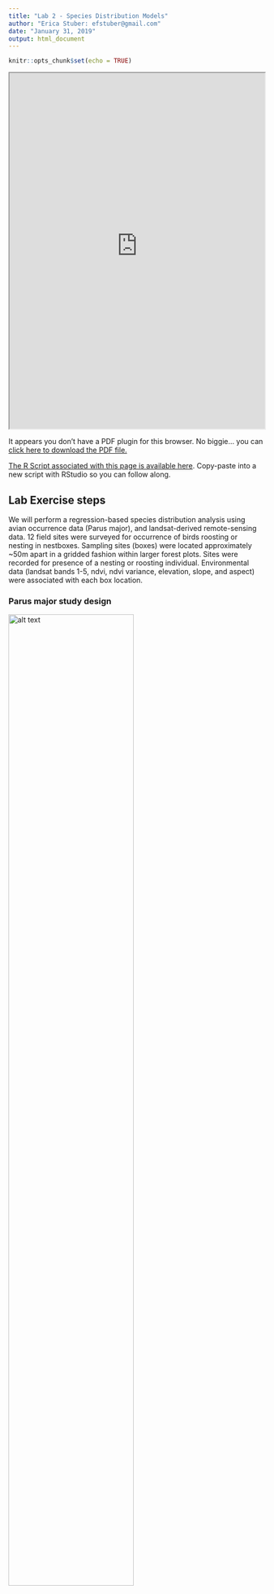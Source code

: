 ```yaml
---
title: "Lab 2 - Species Distribution Models"
author: "Erica Stuber: efstuber@gmail.com"
date: "January 31, 2019"
output: html_document
---
```



```r
knitr::opts_chunk$set(echo = TRUE)
```

<div>
<iframe src="https://raw.githubusercontent.com/YaleBGCC/Course/master/efs_sdm_assets/YaleCoursesSDM2.pdf" width="100%" height="700px"> </iframe>
</div>

<div>
<object data="efs_sdm_assets/YaleCoursesSDM2.pdf" type="application/pdf" width="100%" height="600px"> 
  <p>It appears you don't have a PDF plugin for this browser.
   No biggie... you can <a href="https://github.com/YaleBGCC/Course/raw/master/efs_sdm_assets/YaleCourseSDM2.pdf">click here to
  download the PDF file.</a></p>  
 </object>
 </div>
<p><a href="https://raw.githubusercontent.com/YaleBGCC/Course/master/efs_sdm_assets/YaleCoursesSDM2.pdf"></a></p> 

[The R Script associated with this page is available here](https://raw.githubusercontent.com/YaleBGCC/Course/master/efs_sdm.R).  Copy-paste into a new script with RStudio so you can follow along.  

## Lab Exercise steps

We will perform a regression-based species distribution analysis using avian occurrence data (Parus major), and landsat-derived remote-sensing data.
12 field sites were surveyed for occurrence of birds roosting or nesting in nestboxes. Sampling sites (boxes) were located approximately ~50m apart in a gridded fashion within larger forest plots. Sites were recorded for presence of a nesting or roosting individual. Environmental data (landsat bands 1-5, ndvi, ndvi variance, elevation, slope, and aspect) were associated with each box location.

### Parus major study design

<img src="efs_sdm_assets/GRTI.png" alt="alt text" width="70%">

12 nestbox sites were established between lake Herrsching and lake Starnberg in Bavaria, Germany ~2012. Each field site had 50 nestboxes, and sites varied in their overall bird density.

### Objectives for the lab:
1. Consider which environmental variables might be important for determining whether a bird might be present or absent from a sampling site.
2. Conduct a regression analysis using your selected predictors.
3. Check your residuals for left over spatial autocorrelation.
4. Project the estimated relationships over the greater Starnberg-Herrsching area.

## Setup

You will need the following packages installed and loaded:

```r
library(lme4)
library(sp)
library(raster)
library(corrplot)
library(gstat)
library(DAAG) 
library(PresenceAbsence)
library(dplyr)
```

# Load the data

```r
require(sp)
occu<-read.csv("https://raw.githubusercontent.com/YaleBGCC/Course/master/efs_sdm_assets/GT_Occur.csv", sep=",",header=TRUE)
```

Check out the structure of the data: **str()**.
And get an idea of what the data look like: **head()**.

<div class="well">
## Your turn

Promote your dataframe "occu" to a "SpatialPointsDataFrame" (just like last week!):

1. Find the columns with the lat long coordinates
2. Tell R which data are coordinates
3. Combine the coordinates data with the 'rest' of the data in occu

*Hint*: R likes coordinates to be ordered as **'longlat'**, so when assigning coordinates indicate the longitude column before the latitude column

<button data-toggle="collapse" class="btn btn-primary btn-sm round" data-target="#demo2">Show Solution</button>
<div id="demo2" class="collapse">

```r
sp = SpatialPoints(occu[,c(5,4)])
spdf = SpatialPointsDataFrame(sp, occu)
# OR
spdf = SpatialPointsDataFrame(occu[,c(5,4)], occu)

plot(spdf)
```
</div>
</div>

### Spatial data should have a **projection**
Does the data already have a projection assigned? Try the **proj4string()** function to look at the data.

We should tell R what projection our coordinate data are in: *"longlat"*.
```r
occ_spdf <- spTransform(SpatialPointsDataFrame(coords = occu[,c(5,4)], data = occu,
                               proj4string = CRS("+proj=longlat")),CRS("+proj=utm +zone=32 +datum=WGS84 +units=m +no_defs +ellps=WGS84 +towgs84=0,0,0"))  ##spatial locations of point count sampling sites
```

# Explore the predictors

## Load in the raster data 
These raster layers contain environmental information based on Landsat 7 images, and a digital elevation model

```r
#I haven't found an elegant way to get this data- on mac the following code might work, but on a windows machine you might need to manually download the files from the github page: http://github.com/YaleBGCC/Course/efs_sdm_assets/
require(raster)
#you would need to change the directory to match a path on your own local machine
# download.file("https://github.com/YaleBGCC/Course/raw/master/efs_sdm_assets/B1.tif", destfile = "C:/Users/Erica Stuber/Desktop/B1.tif")
 B1 <- raster("C:/Users/Erica Stuber/Desktop/B1.tif")
# download.file("https://github.com/YaleBGCC/Course/raw/master/efs_sdm_assets/B2.tif", destfile = "C:/Users/Erica Stuber/Desktop/B2.tif")
 B2 <- raster("C:/Users/Erica Stuber/Desktop/B2.tif")
# download.file("https://github.com/YaleBGCC/Course/raw/master/efs_sdm_assets/B3.tif", destfile = "C:/Users/Erica Stuber/Desktop/B3.tif")
 B3 <- raster("C:/Users/Erica Stuber/Desktop/B3.tif")
# download.file("https://github.com/YaleBGCC/Course/raw/master/efs_sdm_assets/B4.tif", destfile = "C:/Users/Erica Stuber/Desktop/B4.tif")
 B4 <- raster("C:/Users/Erica Stuber/Desktop/B4.tif")
# download.file("https://github.com/YaleBGCC/Course/raw/master/efs_sdm_assets/B5.tif", destfile = "C:/Users/Erica Stuber/Desktop/B5.tif")
 B5 <- raster("C:/Users/Erica Stuber/Desktop/B5.tif")
# 
# download.file("https://github.com/YaleBGCC/Course/raw/master/efs_sdm_assets/NDVI.tif", destfile = "C:/Users/Erica Stuber/Desktop/NDVI.tif")
 NDVI <- raster("C:/Users/Erica Stuber/Desktop/NDVI.tif")
# download.file("https://github.com/YaleBGCC/Course/raw/master/efs_sdm_assets/NDVItext.tif", destfile = "C:/Users/Erica Stuber/Desktop/NDVItext.tif")
 NDVItext <- raster("C:/Users/Erica Stuber/Desktop/NDVItext.tif")
# 
# download.file("https://github.com/YaleBGCC/Course/raw/master/efs_sdm_assets/Elevation.tif", destfile = "C:/Users/Erica Stuber/Desktop/Elevation.tif")
 Elev <- raster("C:/Users/Erica Stuber/Desktop/Elevation.tif")
# download.file("https://github.com/YaleBGCC/Course/raw/master/efs_sdm_assets/Slope.tif", destfile = "C:/Users/Erica Stuber/Desktop/Slope.tif")
 Slope <- raster("C:/Users/Erica Stuber/Desktop/Slope.tif")
# download.file("https://github.com/YaleBGCC/Course/raw/master/efs_sdm_assets/Aspect.tif", destfile = "C:/Users/Erica Stuber/Desktop/Aspect.tif")
 Aspect <- raster("C:/Users/Erica Stuber/Desktop/Aspect.tif")
# download.file("https://github.com/YaleBGCC/Course/raw/master/efs_sdm_assets/Dist_to_path.tif", destfile = "C:/Users/Erica Stuber/Desktop/Dist_to_path.tif")
 Dist_to_path <- raster("C:/Users/Erica Stuber/Desktop/Dist_to_path.tif")

occ_stack <- stack(B1,B2,B3,B4,B5,NDVI,NDVItext,Elev,Slope,Aspect,Dist_to_path)

## OR

#load(url("https://github.com/YaleBGCC/Course/raw/master/efs_sdm_assets/occ_stack.RData"))

plot(occ_stack[[1]])
points(occ_spdf)
```

## What do Landsat data mean?

For example, each band measures 'reflectance', which can represent some biologically relevant characteristics. [LandSat7 band characteristics](https://landsat.usgs.gov/what-are-best-spectral-bands-use-my-study).

**What variables might be most relevant in predicting bird occurrence?** (e.g., Parus major, a forest-bird)

### Consider the predictors and data structure

Make some histograms of your predictors. Do they differ in the range or variance of their values?

```r
hist(occ_spdf$B1)
```

**Are the data highly correlated?**

Many LandSat variables are strongly correlated with one another, which can confound statistical analyses without huge amounts of data.

> Decision: Correlated predictors can make it difficult to interpret model coefficients or response curves. So we'll remove the most correlated predictores

```r
# check for correlated predictors
cors=cor((occu[,13:23]),use='complete.obs') # evaluate correlations
corrplot(cors,order = "AOE", addCoef.col = "grey",number.cex=.6) # plot correlations
```

**What predictors might be relevant in predicting species occurrence that aren't too highly correlated with each other?**

*Rule of Thumb*: a general rule is to keep your between-predictor correlations below 0.7, unless you have lots (thousands) of data points to play with

# Make a regression-based SDM

<div class="well">
## Your turn

Come up with a regression model using your chosen predictors:

1. occu$Occur contains occurrence data (0,1) - what 'family' regression model does this naturally fit? (Gaussian, Poisson, Binomial, etc.)
2. List your predictor variables to include
3. Write your model in R's lme4 package syntax:
   sdm <- (response_variable ~ fixed_predictor1 + fixed_predictor2, family="insert_your_chosen_family_here", data=occu)

*Hint*: just before "(response_variable" you need to add a model function- this will either be lm or glm, depending on what 'family' you choose

<button data-toggle="collapse" class="btn btn-primary btn-sm round" data-target="#demo3">Show Solution</button>
<div id="demo3" class="collapse">

```r
sdm<-glm(Occur~ B1 + B4 + NDVI + Slope + Aspect + Dist_to_path, family="binomial", data=occu) ##this is just an example- you could have different chosen predictors
```
</div>
</div>

## Check for residual spatial autocorrelation

Before we get ahead of ourselves and look at model estimates, we should first check whether there is any spatial autocorrelation left unexplained by the model. If there is substantial spatial correlation, we shouldn't believe too much in the estimates we get... instead we should reformulate the model to better capture relevant patterns in the data.

```r
### have a look at your residuals
require(sp)
require(gstat)
spdata <- data.frame(resid=rstandard(sdm), x=occu$latitude, y=occu$longitude)
coordinates(spdata) <- c("x", "y")
bubble(spdata, "resid", col=c("blue", "orange"), main="Residuals",xlab="X-coordinates", ylab="Y-coordinates", alpha=0.05)
```

The size of the bubble represents the magnitude of the residual, and color represents sign/direction (blue = negative, orange = positive) of the residual.
Its hard to see any patterns across the entire study extent (12 plots), so we can zoom in to check out individual field sites by subsetting the data to occu$Plot== and a plot number between 10 and 21.

```r
bubble(spdata[occu$Plot==19,], "resid", col=c("blue", "orange"), main="Residuals",xlab="X-coordinates", ylab="Y-coordinates", alpha=0.15)## zoom in to plot 19
```

**Look at a few more plots zoomed-in yourself.**

### Bubbles: What might a 'bad' bubble plot look like?

<img src="efs_sdm_assets/bubbles.png" alt="alt text" width="70%">

What patterns do you see in positive (orange) vs negative (blue) residuals plotted in space?
What is a next course of action to remove this pattern?

### SemiVariograms, more formal than bubble plots
Variograms: What do they mean?

<img src="efs_sdm_assets/variogram.png" alt="alt text" width="70%">

**Range**: distance after which the semivariance flattens out.
Sampling locations closer to each other than the range are spatially autocorrelated.

**Nugget**: Amount of variation at ranges smaller than those sampled in the study (or distance=0).
Can be attributed to measurement error.


Create a semivariogram for your fitted model. 
```r
vario.mod1 <- gstat::variogram(rstandard(sdm)~1, spdata)
plot(vario.mod1, cex=1.3, col=1,xlab="Distance (km)")
```

Or we can look for patterns in specific directions:

```r
vario.mod1.4dir <- gstat::variogram(rstandard(sdm)~1, spdata,alpha=c(0,45, 90, 135)) ## alpha indicates direction in degrees
plot(vario.mod1.4dir, cex=1.3, col=1,xlab="Distance (km)")
```

**Are your variograms relatively flat? Is there evidence of an upward slope before the plot levels-off? Is it only in a particular direction?**

If your residuals look ok, have a look at the estimates of your model.

# Model estimates

```r
summary(sdm)
```

<div class="well">

## Your turn

Just for fun...

If your residual indicate some leftover spatial autocorrelation, we should first try to account for it before moving on to predicting occurrence over a larger extent:

1. Account for autocorrelation with a correlated error term
2. Account for autocorrelation with coordinates as interacting fixed effects

<button data-toggle="collapse" class="btn btn-primary btn-sm round" data-target="#demo4">Show Solution</button>
<div id="demo4" class="collapse">

```r
##fitting spatial correlation error terms is computationally costly, and only few packages are programmed for this functionality
##we'll try the glmmPQL function.. 
##glmmPQL requires a few particulars about input data however.. must be a 'mixed effect' model (i.e., contains a random effect), cannot have repeated measures from same location; so we must first subset our data to fit this

sdm_pql <- occu %>%
  filter(CatchMonth==5) %>%
  group_by(latitude, longitude) %>% 
  filter(row_number(X) == 1)

sdm_cor <- MASS::glmmPQL(Occur~ B1 + B4 + NDVI + Slope + Aspect + Dist_to_path, random=  ~ 1|Plot, correlation =  nlme::corExp(form = ~ "longitude" + "latitude" | Plot), family = binomial(link = "logit"), data = sdm_pql, verbose=FALSE)

# OR

sdm_cor<-glm(Occur~ B1 + B4 + NDVI + Slope + Aspect + Dist_to_path + latitude*longitude, family="binomial", data=occu) ##but less flexible about the shape that spatial correlation can take
```
</div>
</div>


# Model validation

**Models can be validated in (at least) three general ways.**
What have you used or seen before?

### Internal validation

```r
## internal validation
pred.within <- predict(sdm,type="response") #for each observed data point, what does the model predict as probability of occurrence?
## resub acc
## build testing dataframe using model predictions
modl <- "pred.glm"  # add var to keep track of model
dat2 <- cbind(modl, occu[11], pred.within)  # build dataframe w/sdm predictions
head(dat2)  # examine prediction dataframe

## fitted vs observed plot
plot(dat2$Occur,dat2$pred.within)
abline(lm(dat2$pred.within~dat2$Occur))
```

However, in SDMs we are often interested in 'binarizing' our model output- rather than predicting probability of occurrence, we might want occurrence: yes/no

Therefore we need a way to binarize our probabilities, and then assess how 'accurate' our model + threshold is as a classifier


```r
## determine best threshold using PresenceAbsence package Sec7.1
##   see help(optimal.thresholds) for more info

#help(optimal.thresholds)   # options for optimizing threshold
mod.cut <- optimal.thresholds(dat2, opt.methods = c("MaxKappa")) # default threshold=0.5
modcut.LR<-mod.cut
mod.cut  # examine threshold=ObsPrev
```

### Confusion matrix for a two class classification problem

<img src="efs_sdm_assets/confusion.png" alt="alt text" width="70%">

Read more about confusion matrices, and more metrics for classification accuracy here: [Confusion matrix](https://en.wikipedia.org/wiki/Confusion_matrix).

What is model sensitivity? specificity? True skill statistic?

```r
## generate confusion matrix
mod1.cfmat <- table(dat2[[2]], factor(as.numeric(dat2$pred.within >= mod.cut$pred.within)))
mod1.cfmat  # examine


#########
## calculate model accuracies with standard deviation=F
mod1.acc <- presence.absence.accuracy(dat2, threshold = mod.cut$pred.within, st.dev = F)
tss <- mod1.acc$sensitivity + mod1.acc$specificity - 1 # code TSS metric
mod1.acc <- cbind(mod1.acc[1:7], tss)  # bind all metrics
mod1.acc[c(1, 4:5, 7:8)]  # examine accuracies
mod1.acc
```

### In-sample cross-validation
In cross-validation, data are partitioned (either randomly, as below, or somehow strategically) into a number of `folds' (usually 5-10). One at a time, each fold is removed, while the remaining data is used to re-fit the regression model and to predict on the held-out observations.
```r
## perform  10-fold validation; requires pkg DAAG
xfold10 <- CVbinary(sdm, nfolds = 10, print.details = F) # 10fold
mod1.10f <- xfold10$cvhat   # assign new name to 10fold estimates
dat2 <- cbind(dat2,mod1.10f)  # bind all metrics
head(dat2)  ##compare to full model metrics
```

**What does it mean if your cross-validation metrics are much lower than metrics from the full model?**

```r
##  xfold acc
mod1.cfmatX <- table(dat2[[2]], factor(as.numeric(dat2$mod1.10f >= mod.cut$pred.within)))
mod1.accX <- presence.absence.accuracy(dat2, threshold = mod.cut$pred.within, st.dev = F)
tss<- mod1.accX$sensitivity + mod1.accX$specificity - 1 # code TSS metric
mod1.accX <- cbind(mod1.accX[1:7], tss) # bind all metrics
mod1.accX[c(1, 4:5, 7:8)]  # examine accuracies
```
###External validation
The strongest validation is external to the data sampled to fit the model. Ideally, we would fit our model (using internal cross-validation), then resample locations across a range of predictions made from the fitted model. We would then compare those new observations with what our model predicted. 

**If you are happy with your model's performance:**

# Model predictions

### Make predictions to the rest of the region based on your model

```r
pred_stack<-stack(occ_stack[[1]],occ_stack[[4]],occ_stack[[6]],occ_stack[[9]],occ_stack[[10]],occ_stack[[11]]) ##match this to the predictors that you chose for your specific model. !!Keep them in the same order as they went in to the model!!
pred.glm<-predict(pred_stack,sdm,type="response")
plot(pred.glm)
points(occ_spdf,col=as.factor(occ_spdf$Occur))
```
Again, we might want to zoom in a bit closer to a specific field site. try the function **drawExtent()** to draw an outline around a cluster of plotted points. This will give you the coordinates to crop the data to in order to zoom in somewhere specific.

```r
#drawExtent()
plot19<-extent(c(669663,  670096, 5317568, 5318135))
pred_crop<-crop(pred.glm,extent(plot19))
plot(pred_crop)
points(occ_spdf,col=as.factor(occ_spdf$Occur))
```

# Example code for other models

Other commonly used models include: *generalized additive models*, *random forest*, *maximum entropy models*

You can read more about these models and SDMs in general here: [General SDMs](https://www.annualreviews.org/doi/full/10.1146/annurev.ecolsys.110308.120159#), [SDM model comparisons](https://onlinelibrary.wiley.com/doi/full/10.1111/j.1600-0587.2008.05505.x), [Regression Trees and Forests](https://besjournals.onlinelibrary.wiley.com/doi/full/10.1111/j.1365-2656.2008.01390.x), [MaxEnt](https://onlinelibrary.wiley.com/doi/full/10.1111/j.1472-4642.2010.00725.x), [MaxEnt2](https://onlinelibrary.wiley.com/doi/abs/10.1111/j.1600-0587.2013.07872.x)

Each model type has their own associated assumptions, strengths, and weaknesses, and no one is clearly the best for all applications. 

Below you will find code to run a couple of these models using the data from above. The code is for example-purposes, to get a feel for how your inferences might change based on the models you choose. We do not go into detail on these models but feel free to contact me for more information if you are interested in more information! [email me!](mailto:efstuber@gmail.com)

```r
library(gam)
library(randomForest)
```

```r
gam.model<-gam(Occur~ s(B1) +s(B4) + s(NDVI) + s(Slope) + s(Aspect) + s(Dist_to_path), family="binomial", data = occu) #gam is not restricted to 'linear' relationships between response and predictor, rather no functional forms are specified and gam will estimate using 'smoothed splines' for highly flexible, non-linear relationships
plot(gam.model)
# Prediction map
gammap <- predict(pred_stack,gam.model,type="response")
plot(gammap)


set.seed(1234)
rf.model <- randomForest(Occur ~ B1 + B4 +  NDVI + Slope + Aspect + Dist_to_path, data = occu)

rfImp <- importance(rf.model) #ranked variable 'importance'
varImpPlot(rf.model)

rfmap <- predict(pred_stack,rf.model,type="response")# Prediction map
plot(rfmap)
```

# Homework exercise

You have access to 7 grassland bird presence/absence data sets: *DICK* = dickcissel, *EAME* = eastern meadowlark, *FISP* = field sparrow, *GRSP* = grasshopper sparrow, *NOBO* = northern bobwhite quail, *RWBL* = red-winged blackbird, *WEME* = western meadowlark. For this exercise, you will select 2 species for which you will investigate the spatial scale that predicts occurrence at a sampling location.

Occurrence data were based on aural point count surveys taken at various wildlife management areas across southern Nebraska during the breeding season. During a 3min period, observers would count the number of individuals of each species detected within a 500m radius. Count data were collapsed into binary 0/1 data for this exercise.

Your datasets include the proportions of woodland and grassland found in multiple 'buffer' radii around each sampling site, representing different 'scales' at which landcover data might predict bird occurrence. 

### General workflow:
1. Choose 2 target species of interest.
2. Think about what relationships these species might have with proportions of woodland and grassland in the surrounding area (e.g., linear? quadratic?).
3. Hypothesize whether bird occurrence at a location should be influenced by very local or relatively larger-scale landcover characteristics.
4. Try to justify the hypotheses.
5. Think about how you would test whether your hypothesized 'scales' are the 'right' ones.
6. Condunct the test- likely: fit a model or models including your hypothesized predictor variables for each species
7. Were your hypotheses supported?

### Homework products

Come to class next week with example(s) of ways you might test which spatial scales are most informative in occupancy studies, and any possible assumptions that underly those methods. Be prepared to explain why you hypothesized that certain spatial scales might be more important than others, and whether your hypothesis was supported.

### Warm-up code

You might need the following packages installed and loaded:

```r
library(lme4)
library(sp)
library(rgdal)
library(corrplot)
library(gstat)
library(DAAG) 
library(PresenceAbsence)
library(dplyr)
```

Read in some data

```r
#dataspp1<-read.csv("path_to_where_you_downloaded_the_data/DICK_occ.csv", sep=",",header=TRUE)
```

Look at the data structure and content using **str()** and **head()**

*Route.Point* indicates the sampling location
*detN* was the species count
*WMA* refers to the larger Wildlife Management Area where the survey site was nested inside
*grass###m* refers to the proportions of grassland found within a ###m radius 'buffer' around the sampling location
*trees###m* refers to the proportions of woodland found within a ###m radius 'buffer' around the sampling location

